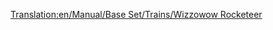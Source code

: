 [[Translation:en/Manual/Base Set/Trains/Wizzowow Rocketeer]]
{{ru/Поезда|Image=[[File:en/Wizzowowrocketeer.png]]
|Name=Wizzowow Rocketeer
|Cost=£ 82031 (4101550 р.)
|Speed=482 км/ч (300 миль/ч)
|Weight=120 т
|Power=10000 л.с. (7457 кВт)
|Annual=£ 3515 (175750 р.)
|Designed=2022
|Lifespan=20
|Capacity=нет
|Description=Единственный маглев в игрушечном климате. 
|Real-life=Вымышленный
}}